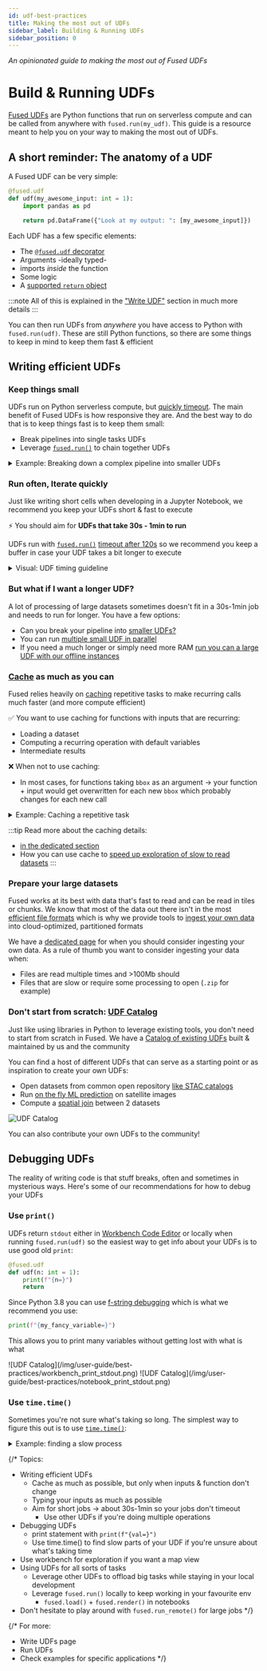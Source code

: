 ```yaml
---
id: udf-best-practices
title: Making the most out of UDFs
sidebar_label: Building & Running UDFs
sidebar_position: 0
---
```


_An opinionated guide to making the most out of Fused UDFs_

# Build & Running UDFs

[Fused UDFs](/core-concepts/write/) are Python functions that run on serverless compute and can be called from anywhere with `fused.run(my_udf)`. This guide is a resource meant to help you on your way to making the most out of UDFs.

## A short reminder: The anatomy of a UDF

A Fused UDF can be very simple:

```python showLineNumbers
@fused.udf
def udf(my_awesome_input: int = 1):
    import pandas as pd

    return pd.DataFrame({"Look at my output: ": [my_awesome_input]})
```

Each UDF has a few specific elements:
- The [`@fused.udf` decorator](/core-concepts/write/#fusedudf-decorator)
- Arguments -ideally typed-
- imports _inside_ the function
- Some logic
- A [supported `return` object](/core-concepts/write/#return-object)

:::note
All of this is explained in the ["Write UDF"](/core-concepts/write/) section in much more details
:::

You can then run UDFs from _anywhere_ you have access to Python with `fused.run(udf)`. These are still Python functions, so there are some things to keep in mind to keep them fast & efficient

## Writing efficient UDFs

### Keep things small

UDFs run on Python serverless compute, but [quickly timeout](/core-concepts/run-udfs/run-small-udfs/#defining-small-job). The main benefit of Fused UDFs is how responsive they are. And the best way to do that is to keep things fast is to keep them small:

- Break pipelines into single tasks UDFs
- Leverage [`fused.run()`](/core-concepts/run-udfs/run-small-udfs/#fusedrun) to chain together UDFs

<details>
    <summary>Example: Breaking down a complex pipeline into smaller UDFs</summary>

    ❌ Not recommended:

    ```python showLineNumbers
    @fused.udf
    def inefficient_pipeline_udf(data_path):
        import pandas as pd

        df = pd.read_csv(data_path)
        # Some complicated processing logic to create df_processed
        processed_df = ... 

        return processed_df
    ```

    ✅ Instead, break it down:

    ```python showLineNumbers
    @fused.udf
    def load_data_udf(data_path):
        import pandas as pd
        return pd.read_csv(data_path)
    ```

    ```python showLineNumbers
    @fused.udf
    def process_data_udf(df):
        import pandas as pd

        # Some complicated processing logic to create df_processed
        processed_df = ... 

        return processed_df
    ```

    ```python showLineNumbers
    @fused.udf
    def pipeline_udf(data_path):
        import pandas as pd

        df = fused.run(load_data_udf, data_path=data_path)
        processed_df = fused.run(process_data_udf, df=df)

        return processed_df
    ```
</details>

### Run often, Iterate quickly

Just like writing short cells when developing in a Jupyter Notebook, we recommend you keep your UDFs short & fast to execute

⚡️ You should aim for **UDFs that take 30s - 1min to run**

UDFs run with [`fused.run()`](/core-concepts/run-udfs/run-small-udfs/#fusedrun) [timeout after 120s](/core-concepts/run-udfs/run-small-udfs/#defining-small-job) so we recommend you keep a buffer in case your UDF takes a bit longer to execute

<details>
    <summary>Visual: UDF timing guideline</summary>

    This is a breakdown of what happens when you run a UDF with `fused.run()` and why we recommend you keep your UDFs at the 30s-1min mark:

    ![UDF Design Guidelines](/img/user-guide/best-practices/udf_design_timing.png)

</details>

### But what if I want a longer UDF?

A lot of processing of large datasets sometimes doesn't fit in a 30s-1min job and needs to run for longer. You have a few options:
- Can you break your pipeline into [smaller UDFs?](/user-guide/best-practices/udf-best-practices/#keep-things-small)
- You can run [multiple small UDF in parallel](/core-concepts/run-udfs/run-small-udfs/#running-multiple-small-fusedrun-jobs-in-parallel)
- If you need a much longer or simply need more RAM [run you can a large UDF with our offline instances](/core-concepts/run-udfs/run_large/)

### [Cache](/core-concepts/cache/) as much as you can

Fused relies heavily on [caching](/core-concepts/cache/) repetitive tasks to make recurring calls much faster (and more compute efficient)

✅ You want to use caching for functions with inputs that are recurring:
- Loading a dataset
- Computing a recurring operation with default variables 
- Intermediate results 

❌ When not to use caching:
- In most cases, for functions taking `bbox` as an argument -> your function + input would get overwritten for each new `bbox` which probably changes for each new call

<details>
    <summary>Example: Caching a repetitive task</summary>

    Re-using the example from [keeping things small](/user-guide/best-practices/udf-best-practices/#keep-things-small):

    ❌ Not recommended:

    ```python showLineNumbers
    @fused.udf
    def inefficient_pipeline_udf(data_path):
        import pandas as pd

        df = pd.read_csv(data_path)
        # Some complicated processing logic to create df_processed
        processed_df = ... 

        return processed_df
    ```

    ✅ Instead, break it down AND cache the calls:

    ```python showLineNumbers
    @fused.udf
    def load_data_udf(data_path):
        import pandas as pd
        return pd.read_csv(data_path)
    ```

    ```python showLineNumbers
    @fused.udf
    def process_data_udf(df):
        import pandas as pd
        # Some complicated processing logic to create df_processed
        # ...
        return processed_df
    ```

    ```python {5-7,9-11} showLineNumbers
    @fused.udf
    def pipeline_udf(data_path):
        import pandas as pd

        @fused.cache
        def load_data(data_path):
            return fused.run(load_data_udf, data_path=data_path)

        @fused.cache
        def process_data(df):
            return fused.run(process_data_udf, df=df)

        df = load_data(data_path)
        processed_df = process_data(df)

        return processed_df
    ```
</details>

:::tip
Read more about the caching details:
- [in the dedicated section](/core-concepts/cache/)
- How you can use cache to [speed up exploration of slow to read datasets](/core-concepts/data_ingestion/why-ingestion/#using-cache-as-a-single-use-ingester)
:::

### Prepare your large datasets

Fused works at its best with data that's fast to read and can be read in tiles or chunks. We know that most of the data out there isn't in the most [efficient file formats](/core-concepts/data_ingestion/file-formats/) which is why we provide tools to [ingest your own data](/core-concepts/data_ingestion/ingestion-your-data/) into cloud-optimized, partitioned formats

We have a [dedicated page](/core-concepts/data_ingestion/why-ingestion/#when-is-ingestion-needed) for when you should consider ingesting your own data. As a rule of thumb you want to consider ingesting your data when:
- Files are read multiple times and >100Mb should
- Files that are slow or require some processing to open (`.zip` for example)

### Don't start from scratch: [UDF Catalog](/workbench/udf-catalog/)

Just like using libraries in Python to leverage existing tools, you don't need to start from scratch in Fused. We have a [Catalog of existing UDFs](/workbench/udf-catalog/) built & maintained by us and the community

You can find a host of different UDFs that can serve as a starting point or as inspiration to create your own UDFs:
- Open datasets from common open repository [like STAC catalogs](https://www.fused.io/workbench/catalog/Sentinel_Tile_Example_2-ddb4c495-40e3-48ba-849c-256487f8a9cb)
- Run [on the fly ML prediction](https://www.fused.io/workbench/catalog/Dl4eo_Airplane_Detection_Global-91f81c0c-08f6-4a0c-82f9-bd2e0322b4e7) on satellite images
- Compute a [spatial join](https://www.fused.io/workbench/catalog/Overture_Nsi-dd89972c-ce30-4544-ba0f-81fc09f5bbef) between 2 datasets

![UDF Catalog](/img/udfcatalog_august.png)

You can also contribute your own UDFs to the community!

## Debugging UDFs 

The reality of writing code is that stuff breaks, often and sometimes in mysterious ways. Here's some of our recommendations for how to debug your UDFs

### Use `print()`

UDFs return `stdout` either in [Workbench Code Editor](/workbench/udf-builder/code-editor/) or locally when running `fused.run(udf)` so the easiest way to get info about your UDFs is to use good old `print`:

```python showLineNumbers
@fused.udf
def udf(n: int = 1):
    print(f"{n=}")
    return
```

Since Python 3.8 you can use [f-string debugging](https://docs.python.org/3/whatsnew/3.8.html#f-strings-support-for-self-documenting-expressions-and-debugging) which is what we recommend you use:
```python showLineNumbers
print(f"{my_fancy_variable=}")
```

This allows you to print many variables without getting lost with what is what


<Tabs className="unique-tabs">
  <TabItem value="workbench" label="Workbench" default>
    ![UDF Catalog](/img/user-guide/best-practices/workbench_print_stdout.png)
  </TabItem>
  <TabItem value="notebook" label="notebook" default>
    ![UDF Catalog](/img/user-guide/best-practices/notebook_print_stdout.png)
  </TabItem>
</Tabs>

### Use `time.time()`

Sometimes you're not sure what's taking so long. The simplest way to figure this out is to use [`time.time()`](https://docs.python.org/3/library/time.html#time.time):

<details>
    <summary>Example: finding a slow process</summary>

    ```python {4,9-11,17-19} showLineNumbers
    @fused.udf
    def udf():
        import time
        beginning_time = time.time()
        
        # long processing step #1
        time.sleep(5)
        end_process_1 = time.time()
        process_time_1 = round(
            end_process_1 - beginning_time, 2
        )
        print(f"{process_time_1=}")
        
        
        # short processing step
        time.sleep(0.2)
        process_time_2 = round(
            time.time() - end_process_1, 2
        )
        print(f"{process_time_2=}")
        
        return
    ```

    Would give us:

    ```
    >>> process_time_1=5.0
    >>> process_time_2=0.2
    ```
</details>

{/* 
Topics:
- Writing efficient UDFs
    - Cache as much as possible, but only when inputs & function don't change
    - Typing your inputs as much as possible
    - Aim for short jobs -> about 30s-1min so your jobs don't timeout
        - Use other UDFs if you're doing multiple operations
- Debugging UDFs
    - print statement with `print(f"{val=}")`
    - Use time.time() to find slow parts of your UDF if you're unsure about what's taking time
- Use workbench for exploration if you want a map view
- Using UDFs for all sorts of tasks
    - Leverage other UDFs to offload big tasks while staying in your local development
    - Leverage `fused.run()` locally to keep working in your favourite env
        - `fused.load()` + `fused.render()` in notebooks
- Don't hesitate to play around with `fused.run_remote()` for large jobs
*/}

{/* 
For more:
- Write UDFs page
- Run UDFs
- Check examples for specific applications
 */}


